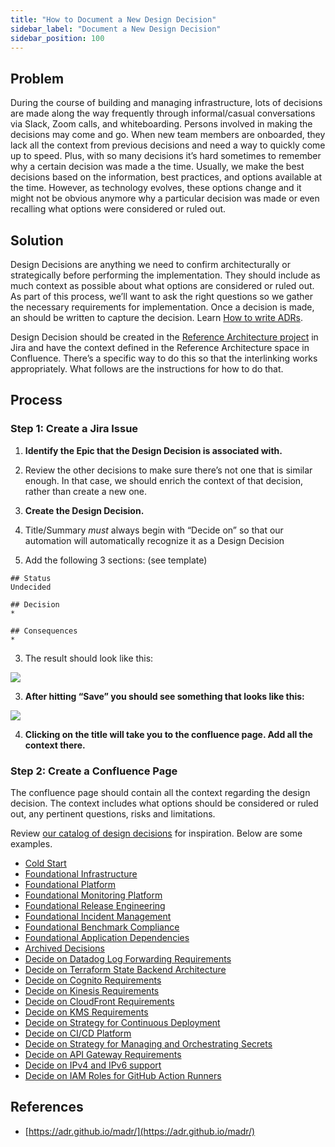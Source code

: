 ```yaml
---
title: "How to Document a New Design Decision"
sidebar_label: "Document a New Design Decision"
sidebar_position: 100
---
```


## Problem

During the course of building and managing infrastructure, lots of decisions are made along the way frequently through informal/casual conversations via Slack, Zoom calls, and whiteboarding. Persons involved in making the decisions may come and go. When new team members are onboarded, they lack all the context from previous decisions and need a way to quickly come up to speed. Plus, with so many decisions it’s hard sometimes to remember why a certain decision was made a the time. Usually, we make the best decisions based on the information, best practices, and options available at the time. However, as technology evolves, these options change and it might not be obvious anymore why a particular decision was made or even recalling what options were considered or ruled out.

## Solution

Design Decisions are anything we need to confirm architecturally or strategically before performing the implementation. They should include as much context as possible about what options are considered or ruled out. As part of this process, we’ll want to ask the right questions so we gather the necessary requirements for implementation. Once a decision is made, an should be written to capture the decision. Learn [How to write ADRs](/reference-architecture/how-to-guides/tutorials/how-to-write-adrs).

Design Decision should be created in the [Reference Architecture project](https://cloudposse.atlassian.net/jira/software/c/projects/REFARCH/boards/24/roadmap) in Jira and have the context defined in the Reference Architecture space in Confluence. There’s a specific way to do this so that the interlinking works appropriately. What follows are the instructions for how to do that.

## Process

### Step 1: Create a Jira Issue

1. **Identify the Epic that the Design Decision is associated with.**

1. Review the other decisions to make sure there’s not one that is similar enough. In that case, we should enrich the context of that decision, rather than create a new one.

2. **Create the Design Decision.**

1. Title/Summary _must_ always begin with “Decide on” so that our automation will automatically recognize it as a Design Decision

2. Add the following 3 sections: (see template)

```
## Status
Undecided

## Decision
*

## Consequences
*

```

3. The result should look like this:

<img src="/assets/refarch/cleanshot-2021-10-13-at-11.55.47@2x-20211013-165605.png" /><br/>

3. **After hitting “Save” you should see something that looks like this:**

<img src="/assets/refarch/cleanshot-2021-10-13-at-12.00.51@2x-20211013-170108.png" /><br/>

4. **Clicking on the title will take you to the confluence page. Add all the context there.**

### Step 2: Create a Confluence Page

The confluence page should contain all the context regarding the design decision. The context includes what options should be considered or ruled out, any pertinent questions, risks and limitations.

Review [our catalog of design decisions](/reference-architecture/design-decisions) for inspiration. Below are some examples.

- [Cold Start](/reference-architecture/fundamentals/design-decisions/cold-start)
- [Foundational Infrastructure](/reference-architecture/fundamentals/design-decisions/foundational-infrastructure)
- [Foundational Platform](/reference-architecture/fundamentals/design-decisions/foundational-platform)
- [Foundational Monitoring Platform](/reference-architecture/fundamentals/design-decisions/foundational-monitoring-platform)
- [Foundational Release Engineering](/reference-architecture/fundamentals/design-decisions/foundational-release-engineering)
- [Foundational Incident Management](/reference-architecture/fundamentals/design-decisions/foundational-incident-management)
- [Foundational Benchmark Compliance](/reference-architecture/fundamentals/design-decisions/foundational-benchmark-compliance)
- [Foundational Application Dependencies](/reference-architecture/fundamentals/design-decisions/foundational-application-dependencies)
- [Archived Decisions](/reference-architecture/fundamentals/design-decisions/archived-decisions)
- [Decide on Datadog Log Forwarding Requirements](/reference-architecture/fundamentals/design-decisions/decide-on-datadog-log-forwarding-requirements)
- [Decide on Terraform State Backend Architecture](/reference-architecture/fundamentals/design-decisions/decide-on-terraform-state-backend-architecture)
- [Decide on Cognito Requirements](/reference-architecture/fundamentals/design-decisions/decide-on-cognito-requirements)
- [Decide on Kinesis Requirements](/reference-architecture/fundamentals/design-decisions/decide-on-kinesis-requirements)
- [Decide on CloudFront Requirements](/reference-architecture/fundamentals/design-decisions/decide-on-cloudfront-requirements)
- [Decide on KMS Requirements](/reference-architecture/fundamentals/design-decisions/decide-on-kms-requirements)
- [Decide on Strategy for Continuous Deployment](/reference-architecture/fundamentals/design-decisions/decide-on-strategy-for-continuous-deployment)
- [Decide on CI/CD Platform](/reference-architecture/fundamentals/design-decisions/decide-on-ci-cd-platform)
- [Decide on Strategy for Managing and Orchestrating Secrets](/reference-architecture/fundamentals/design-decisions/decide-on-strategy-for-managing-and-orchestrating-secrets)
- [Decide on API Gateway Requirements](/reference-architecture/fundamentals/design-decisions/decide-on-api-gateway-requirements)
- [Decide on IPv4 and IPv6 support](/reference-architecture/fundamentals/design-decisions/decide-on-ipv4-and-ipv6-support)
- [Decide on IAM Roles for GitHub Action Runners](/reference-architecture/fundamentals/design-decisions/decide-on-iam-roles-for-github-action-runners)

## References

- [https://adr.github.io/madr/](https://adr.github.io/madr/)


